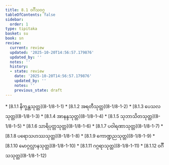 ```yaml
---
title: 8.1 ဝင်္ဂီသဝဂ္ဂ
tableOfContents: false
sidebar:
  order: 1
type: tipitaka
basket: su
book: sn
review:
  current: review
  updated: '2025-10-20T14:56:57.179876'
  updated_by: ''
  notes: ''
  history:
  - state: review
    date: '2025-10-20T14:56:57.179876'
    updated_by: ''
    notes: ''
    previous_state: draft
---
```



<DynamicBreadcrumb />


<ReviewStatus review={frontmatter.review} showDetails={true} />

<HypothesisAnnotation frontmatter={frontmatter} />



<TableOfContents book="sn" section="8.1">
* [8.1.1 နိက္ခန္တသုတ္တ](8-1/8-1-1)
* [8.1.2 အရတီသုတ္တ](8-1/8-1-2)
* [8.1.3 ပေသလသုတ္တ](8-1/8-1-3)
* [8.1.4 အာနန္ဒသုတ္တ](8-1/8-1-4)
* [8.1.5 သုဘာသိတသုတ္တ](8-1/8-1-5)
* [8.1.6 သာရိပုတ္တသုတ္တ](8-1/8-1-6)
* [8.1.7 ပဝါရဏာသုတ္တ](8-1/8-1-7)
* [8.1.8 ပရောသဟဿသုတ္တ](8-1/8-1-8)
* [8.1.9 ကောဏ္ဍညသုတ္တ](8-1/8-1-9)
* [8.1.10 မောဂ္ဂလ္လာနသုတ္တ](8-1/8-1-10)
* [8.1.11 ဂဂ္ဂရာသုတ္တ](8-1/8-1-11)
* [8.1.12 ဝင်္ဂီသသုတ္တ](8-1/8-1-12)
</TableOfContents>